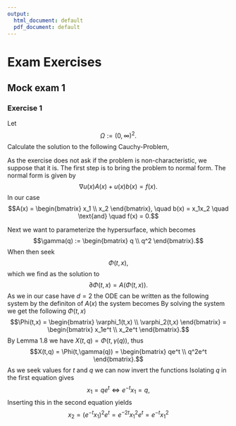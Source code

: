 ```yaml
---
output:
  html_document: default
  pdf_document: default
---
```


# Exam Exercises

## Mock exam 1

### Exercise 1
Let 
$$\Omega:=(0,\infty)^2.$$
Calculate the solution to the following Cauchy-Problem,
\begin{align*}
  &x_1\partial_1u(x) + x_2\partial_2u(x) + x_1x_2u(x) = 0, \quad x \in \Omega; \\
  &u(q,q^2) = 5, \quad q > 0.
\end{align*}

\textbf{Solution}
As the exercise does not ask if the problem is non-characteristic, we suppose that it is.
The first step is to bring the problem to normal form.
The normal form is given by 
$$\nabla u(x)A(x) + u(x)b(x) = f(x).$$
In our case 
$$A(x) = \begin{bmatrix} x_1 \\ x_2 \end{bmatrix}, \quad b(x) = x_1x_2 \quad \text{and} \quad f(x) = 0.$$

Next we want to parameterize the hypersurface, which becomes $$\gamma(q) := \begin{bmatrix} q \\ q^2 \end{bmatrix}.$$
When then seek 
$$\Phi(t,x),$$ 
which we find as the solution to 
$$\partial\Phi(t,x) = A(\Phi(t,x)).$$
As we in our case have $d = 2$ the ODE can be written as the following system
\begin{align*}
  \varphi_1'(t) &= A(\Phi(t))_1, \quad \varphi_1(0) = x_1 \\
  \varphi_2'(t) &= A(\Phi(t))_2, \quad \varphi_2(0) = x_2,
\end{align*}
by the definiton of $A(x)$ the system becomes
\begin{align*}
  \varphi_1'(t) &= \varphi(t)_1, \quad \varphi_1(0) = x_1 \\
  \varphi_2'(t) &= \varphi(t)_2, \quad \varphi_2(0) = x_2.
\end{align*}
By solving the system we get the following $\Phi(t,x)$ 
$$\Phi(t,x) = \begin{bmatrix} \varphi_1(t,x) \\ \varphi_2(t,x) \end{bmatrix} = \begin{bmatrix} x_1e^t \\ x_2e^t \end{bmatrix}.$$
By Lemma 1.8 we have $X(t,q) = \Phi(t, \gamma(q))$, thus $$X(t,q) = \Phi(t,\gamma(q)) =  \begin{bmatrix} qe^t \\ q^2e^t \end{bmatrix}.$$
As we seek values for $t$ and $q$ we can now invert the functions
\begin{align*}
  x_1 &= qe^t \\
  x_2 &= q^2e^t
\end{align*}
Isolating $q$ in the first equation gives 
$$x_1 = qe^t \Leftrightarrow e^{-t}x_1 = q,$$
Inserting this in the second equation yields
$$x_2 = \left(e^{-t}x_1\right)^2e^t 
= e^{-2t}x_1^2e^t
= e^{-t}x_1^2$$